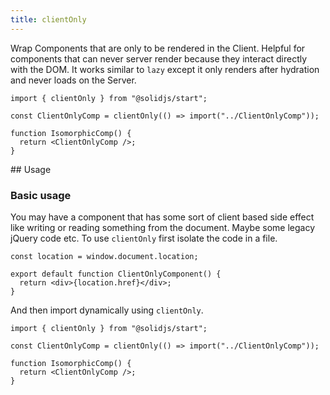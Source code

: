 ```yaml
---
title: clientOnly
---
```


Wrap Components that are only to be rendered in the Client. Helpful for components that can never server render because they interact directly with the DOM. It works similar to `lazy` except it only renders after hydration and never loads on the Server.

<div class="text-lg">

```tsx
import { clientOnly } from "@solidjs/start";

const ClientOnlyComp = clientOnly(() => import("../ClientOnlyComp"));

function IsomorphicComp() {
  return <ClientOnlyComp />;
}
```

</div>
## Usage

### Basic usage

You may have a component that has some sort of client based side effect like writing or reading something from the document. Maybe some legacy jQuery code etc. To use `clientOnly` first isolate the code in a file.

```tsx twoslash
const location = window.document.location;

export default function ClientOnlyComponent() {
  return <div>{location.href}</div>;
}
```

And then import dynamically using `clientOnly`.

```tsx
import { clientOnly } from "@solidjs/start";

const ClientOnlyComp = clientOnly(() => import("../ClientOnlyComp"));

function IsomorphicComp() {
  return <ClientOnlyComp />;
}
```
